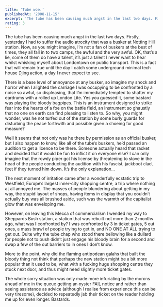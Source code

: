 ```yaml
---
title: 'Tube woe.'
publishedAt: '2008-11-15'
excerpt: 'The tube has been causing much angst in the last two days. Firstly, yesterday I had to suffer the audio atrocity that was a busker at Notting Hill station. Now, as you might imagine, I’m not a fan of buskers at the best of times, they all fall in to two camps, the awful and the very awful. OK, that’s a lie, some of them do have a talent, it’s just a talent I never want to hear whilst whisking myself about Londontown on public transport. This is a fact that will remain true until the day I catch some underground minimal tech house Djing action, a day I never expect to see.'
rating: 3
---
```


The tube has been causing much angst in the last two days. Firstly, yesterday I had to suffer the audio atrocity that was a busker at Notting Hill station. Now, as you might imagine, I’m not a fan of buskers at the best of times, they all fall in to two camps, the awful and the very awful. OK, that’s a lie, some of them do have a talent, it’s just a talent I never want to hear whilst whisking myself about Londontown on public transport. This is a fact that will remain true until the day I catch some underground minimal tech house Djing action, a day I never expect to see.

There is a base level of annoyance at any busker, so imagine my shock and horror when I alighted the carriage I was occupying to be confronted by a noise so awful, so displeasing, that I’m immediately tempted to shatter my eardrums with a rolled up London Lite. Yes you guessed it, some bastard was playing the bloody bagpipes. This is an instrument designed to strike fear into the hearts of a foe on the battle field, an instrument so ghaustly that no one on earth can find pleasing to listen to. So why, you might wonder, was he not turfed out of the station by some burly guards for disturbing the peace forthwith and possible given a shoeing for good measure?

Well it seems that not only was he there by permission as an official busker, but I also happen to know, like all of the tube’s buskers, he’d passed an audition to get a licence to be there. Someone actually heard that racket and decided that it would be fun to inflict it on everyone else? I can only imagine that the rowdy piper got his license by threatening to stove in the head of the people conducting the audition with his fascist, jackboot clad, feet if they turned him down. It’s the only explanation…

The next moment of irritation came after a wonderfully ecstatic trip to Westfield, Europe’s largest inner-city shopping centre, a trip where nothing at all annoyed me. The masses of people blundering about getting in my way, the stupid layout of shops, having items in display that you couldn’t actually buy was all brushed aside, such was the warmth of the capitalist glow that was enveloping me.

However, on leaving this Mecca of commercialism I wended my way to Sheppards Bush station, a station that was rebuilt not more than 2 months ago, what was I confronted by? I was confronted by 3 in ticket gates, 5 out ones, a mass brawl of people trying to get in, and NO ONE AT ALL trying to get out. Quite why the tube chap who stood there bellowing like a dullard for people not to push didn’t just engage his bloody brain for a second and swap a few of the out barriers to in ones I don’t know.

More to the point, why did the flaming antipodean galahs that built the bloody thing not think that perhaps the new station might be a bit more popular than it used to be, what with a fucking huge shopping centre they stuck next door, and thus might need slightly more ticket gates.

The whole sorry situation was only made more infuriating by the morons ahead of me in the queue getting an oyster FAIL notice and rather than seeing assistance as advice (although I realise from experience this can be very tiresome), decided to repeatedly jab their ticket on the reader holding me up for even longer. Bastards.
